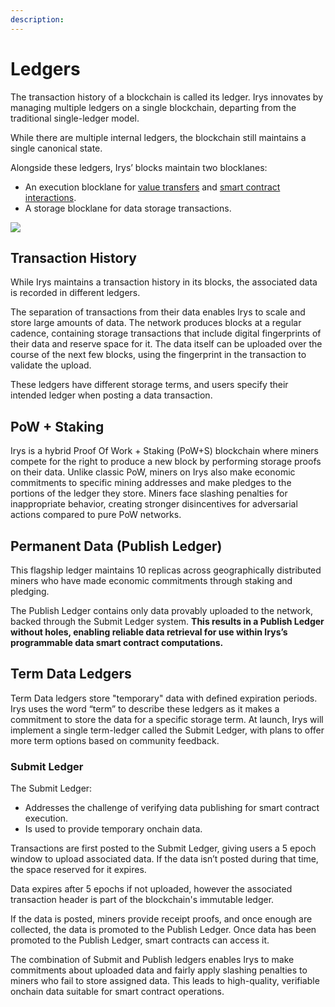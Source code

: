 ```yaml
---
description:
---
```



<LedgerTooltip />
<BlocklaneTooltip />
<EpochTooltip />

# Ledgers

The transaction history of a blockchain is called its ledger. Irys innovates by managing multiple <a className="underline decoration-dashed" id="ledger">ledgers</a> on a single blockchain, departing from the traditional single-ledger model.

<Callout type="info" emoji="💡">
	While there are multiple internal ledgers, the blockchain still maintains a single canonical state.
</Callout>

Alongside these ledgers, Irys’ blocks maintain two <a className="underline decoration-dashed" id="blocklane">blocklanes</a>:

- An execution blocklane for [value transfers](/protocol/transactions#value-transfers) and [smart contract interactions](/protocol/transactions#execution-transactions).
- A storage blocklane for data storage transactions.

![](/diagrams/protocol/ledgers.jpg)

## Transaction History

While Irys maintains a transaction history in its blocks, the associated data is recorded in different ledgers.

<Callout type="info" emoji="💡">
	The separation of transactions from their data enables Irys to scale and store large amounts of data. The
	network produces blocks at a regular cadence, containing storage transactions that include digital
	fingerprints of their data and reserve space for it. The data itself can be uploaded over the course of
	the next few blocks, using the fingerprint in the transaction to validate the upload.
</Callout>

These ledgers have different storage terms, and users specify their intended ledger when posting a data transaction.

## PoW + Staking

Irys is a hybrid Proof Of Work + Staking (PoW+S) blockchain where miners compete for the right to produce a new block by performing storage proofs on their data. Unlike classic PoW, miners on Irys also make economic commitments to specific mining addresses and make pledges to the portions of the ledger they store. Miners face slashing penalties for inappropriate behavior, creating stronger disincentives for adversarial actions compared to pure PoW networks.

## Permanent Data (Publish Ledger)

This flagship ledger maintains 10 replicas across geographically distributed miners who have made economic commitments through staking and pledging.

The Publish Ledger contains only data provably uploaded to the network, backed through the Submit Ledger system. **This results in a Publish Ledger without holes, enabling reliable data retrieval for use within Irys’s programmable data smart contract computations.**

## Term Data Ledgers

Term Data ledgers store "temporary" data with defined expiration periods. Irys uses the word “term” to describe these ledgers as it makes a commitment to store the data for a specific storage term. At launch, Irys will implement a single term-ledger called the Submit Ledger, with plans to offer more term options based on community feedback.

### Submit Ledger

The Submit Ledger:

- Addresses the challenge of verifying data publishing for smart contract execution.
- Is used to provide temporary onchain data.

Transactions are first posted to the Submit Ledger, giving users a 5 <a className="underline decoration-dashed" id="epoch">epoch</a> window to upload associated data. If the data isn’t posted during that time, the space reserved for it expires.

<Callout type="info" emoji="💡">
	Data expires after 5 epochs if not uploaded, however the associated transaction header is part of the
	blockchain's immutable ledger.
</Callout>

If the data is posted, miners provide receipt proofs, and once enough are collected, the data is promoted to the Publish Ledger. Once data has been promoted to the Publish Ledger, smart contracts can access it.

The combination of Submit and Publish ledgers enables Irys to make commitments about uploaded data and fairly apply slashing penalties to miners who fail to store assigned data. This leads to high-quality, verifiable onchain data suitable for smart contract operations.
